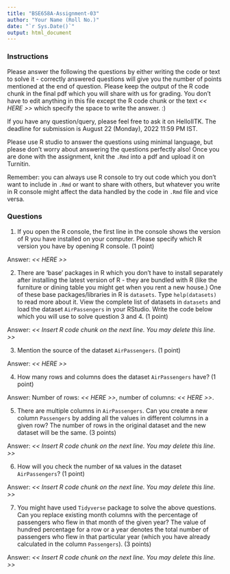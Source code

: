 ```yaml
---
title: "BSE658A-Assignment-03"
author: "Your Name (Roll No.)"
date: "`r Sys.Date()`"
output: html_document
---
```


### Instructions

Please answer the following the questions by either writing the code or text to solve it - correctly answered questions will give you the number of points mentioned at the end of question. Please keep the output of the R code chunk in the final pdf which you will share with us for grading. You don't have to edit anything in this file except the R code chunk or the text *\<\< HERE \>\>* which specify the space to write the answer. :)

If you have any question/query, please feel free to ask it on HelloIITK. The deadline for submission is August 22 (Monday), 2022 11:59 PM IST.

Please use R studio to answer the questions using minimal language, but please don't worry about answering the questions perfectly also! Once you are done with the assignment, knit the `.Rmd` into a pdf and upload it on Turnitin. 

Remember: you can always use R console to try out code which you don't want to include in `.Rmd` or want to share with others, but whatever you write in R console might affect the data handled by the code in `.Rmd` file and vice versa.


### Questions

1.  If you open the R console, the first line in the console shows the version of R you have installed on your computer. Please specify which R version you have by opening R console. (1 point)

Answer: *\<\< HERE \>\>*

2.  There are 'base' packages in R which you don't have to install separately after installing the latest version of R - they are bundled with R (like the furniture or dining table you might get when you rent a new house.) One of these base packages/libraries in R is `datasets`. Type `help(datasets)` to read more about it. View the complete list of datasets in `datasets` and load the dataset `AirPassengers` in your RStudio. Write the code below which you will use to solve question 3 and 4. (1 point)

Answer: *\<\< Insert R code chunk on the next line. You may delete this line. \>\>*

3.  Mention the source of the dataset `AirPassengers`. (1 point)

Answer: *\<\< HERE \>\>*

4.  How many rows and columns does the dataset `AirPassengers` have? (1 point)

Answer: Number of rows: *\<\< HERE \>\>*, number of columns: *\<\< HERE \>\>*.

5.  There are multiple columns in `AirPassengers`. Can you create a new column `Passengers` by adding all the values in different columns in a given row? The number of rows in the original dataset and the new dataset will be the same. (3 points)

Answer: *\<\< Insert R code chunk on the next line. You may delete this line. \>\>*

6.  How will you check the number of `NA` values in the dataset `AirPassengers`? (1 point)

Answer: *\<\< Insert R code chunk on the next line. You may delete this line. \>\>*

7.  You might have used `Tidyverse` package to solve the above questions. Can you replace existing month columns with the percentage of passengers who flew in that month of the given year? The value of hundred percentage for a row or a year denotes the total number of passengers who flew in that particular year (which you have already calculated in the column `Passengers`). (3 points)

Answer: *\<\< Insert R code chunk on the next line. You may delete this line. \>\>*
